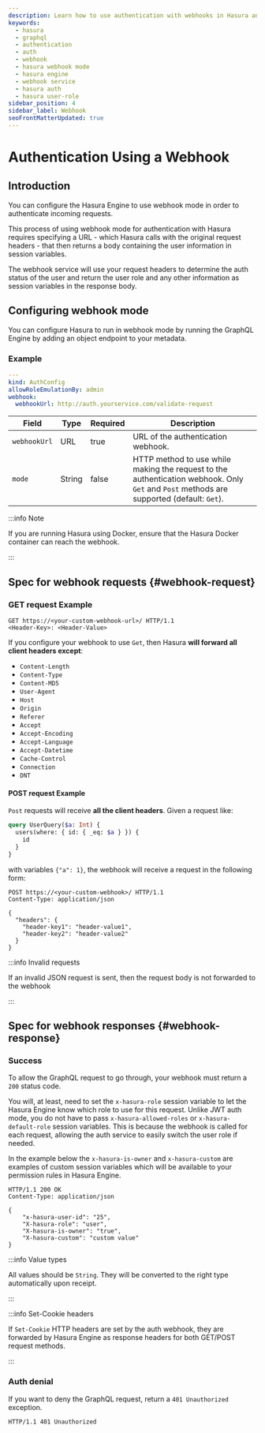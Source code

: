 ```yaml
---
description: Learn how to use authentication with webhooks in Hasura and configure the Hasura Engine to authorize incoming requests.
keywords:
  - hasura
  - graphql
  - authentication
  - auth
  - webhook
  - hasura webhook mode
  - hasura engine
  - webhook service
  - hasura auth
  - hasura user-role
sidebar_position: 4
sidebar_label: Webhook
seoFrontMatterUpdated: true
---
```



# Authentication Using a Webhook

## Introduction

You can configure the Hasura Engine to use webhook mode in order to authenticate incoming requests.

This process of using webhook mode for authentication with Hasura requires specifying a URL - which Hasura calls with
the original request headers - that then returns a body containing the user information in session variables.

<Thumbnail src="/img/auth/auth-webhook-overview-diagram.png" alt="Authentication using webhooks" width="1000px" />

The webhook service will use your request headers to determine the auth status of the user and return the user role and
any other information as session variables in the response body.

## Configuring webhook mode

You can configure Hasura to run in webhook mode by running the GraphQL Engine by adding an object endpoint to your
metadata.

### Example

```yaml
---
kind: AuthConfig
allowRoleEmulationBy: admin
webhook:
  webhookUrl: http://auth.yourservice.com/validate-request
```

| Field        | Type   | Required | Description                                                                                                                             |
|--------------|--------|----------|-----------------------------------------------------------------------------------------------------------------------------------------|
| `webhookUrl` | URL    | true     | URL of the authentication webhook.                                                                                                       |
| `mode`       | String | false    | HTTP method to use while making the request to the authentication webhook. Only `Get` and `Post` methods are supported (default: `Get`). |



:::info Note

If you are running Hasura using Docker, ensure that the Hasura Docker container can reach the webhook.

:::

## Spec for webhook requests {#webhook-request}

### GET request Example

```http
GET https://<your-custom-webhook-url>/ HTTP/1.1
<Header-Key>: <Header-Value>
```

If you configure your webhook to use `Get`, then Hasura **will forward all client headers except**:

- `Content-Length`
- `Content-Type`
- `Content-MD5`
- `User-Agent`
- `Host`
- `Origin`
- `Referer`
- `Accept`
- `Accept-Encoding`
- `Accept-Language`
- `Accept-Datetime`
- `Cache-Control`
- `Connection`
- `DNT`

#### POST request Example

`Post` requests will receive **all the client headers**. Given a request like:

```graphql
query UserQuery($a: Int) {
  users(where: { id: { _eq: $a } }) {
    id
  }
}
```

with variables `{"a": 1}`, the webhook will receive a request in the following form:

```http
POST https://<your-custom-webhook>/ HTTP/1.1
Content-Type: application/json

{
  "headers": {
    "header-key1": "header-value1",
    "header-key2": "header-value2"
  }
}
```

:::info Invalid requests

If an invalid JSON request is sent, then the request body is not forwarded to the webhook

:::

## Spec for webhook responses {#webhook-response}

### Success

To allow the GraphQL request to go through, your webhook must return a `200` status code.

You will, at least, need to set the `x-hasura-role` session variable to let the Hasura Engine know which role to use for
this request. Unlike JWT auth mode, you do not have to pass `x-hasura-allowed-roles` or `x-hasura-default-role` session
variables. This is because the webhook is called for each request, allowing the auth service to easily switch the user
role if needed.

In the example below the `x-hasura-is-owner` and `x-hasura-custom` are examples of custom session variables which
will be available to your permission rules in Hasura Engine.

```http
HTTP/1.1 200 OK
Content-Type: application/json

{
    "x-hasura-user-id": "25",
    "X-hasura-role": "user",
    "X-hasura-is-owner": "true",
    "X-hasura-custom": "custom value"
}
```

:::info Value types

All values should be `String`. They will be converted to the right type automatically upon receipt.

:::

:::info Set-Cookie headers

If `Set-Cookie` HTTP headers are set by the auth webhook, they are forwarded by Hasura Engine as response headers for
both GET/POST request methods.

:::

### Auth denial

If you want to deny the GraphQL request, return a `401 Unauthorized` exception.

```http
HTTP/1.1 401 Unauthorized
```

[//]: # (## Auth webhook samples)

[//]: # ()
[//]: # (We have put together a)

[//]: # ([GitHub Node.js repo]&#40;https://github.com/hasura/graphql-engine/tree/master/community/boilerplates/auth-webhooks/nodejs-express&#41;)

[//]: # (that has some sample auth webhooks configured.)

[//]: # ()
[//]: # (You can deploy these samples using [glitch]&#40;https://glitch.com/&#41;:)

[//]: # ()
[//]: # ([<img src="https://raw.githubusercontent.com/hasura/sample-auth-webhook/master/assets/deploy-glitch.png" className="no-shadow" width="200" alt="deploy_auth_webhook_with_glitch" />]&#40;http://glitch.com/edit/#!/import/github/hasura/sample-auth-webhook&#41;)

[//]: # ()
[//]: # (Once deployed, you can use any of the following endpoints as your auth webhook in the GraphQL Engine:)

[//]: # ()
[//]: # (- `/simple/webhook`)

[//]: # (  &#40;[View source]&#40;https://github.com/hasura/graphql-engine/blob/master/community/boilerplates/auth-webhooks/nodejs-express/server.js&#41;&#41;)

[//]: # (- `/firebase/webhook`)

[//]: # (  &#40;[View source]&#40;https://github.com/hasura/graphql-engine/blob/master/community/boilerplates/auth-webhooks/nodejs-firebase/firebase/firebaseHandler.js&#41;&#41;)

[//]: # ()
[//]: # (:::info Firebase environment variables)

[//]: # ()
[//]: # (If you are using `Firebase`, you will need to set the associated environment variables.)

[//]: # ()
[//]: # (:::)
